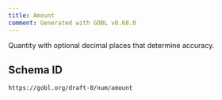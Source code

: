 ```yaml
---
title: Amount
comment: Generated with GOBL v0.68.0
---
```


Quantity with optional decimal places that determine accuracy.

## Schema ID

`https://gobl.org/draft-0/num/amount`

